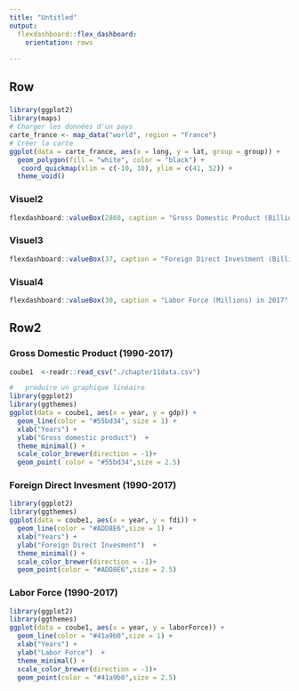```yaml
---
title: "Untitled"
output: 
  flexdashboard::flex_dashboard:
    orientation: rows
    
---
```


Row
-----------------------------------------------------------------------
### 

```r
library(ggplot2)
library(maps)
# Charger les données d'un pays
carte_france <- map_data("world", region = "France")
# Créer la carte
ggplot(data = carte_france, aes(x = long, y = lat, group = group)) + 
  geom_polygon(fill = "white", color = "black") +
   coord_quickmap(xlim = c(-10, 10), ylim = c(41, 52)) + 
  theme_void()
```


### Visuel2
```r
flexdashboard::valueBox(2860, caption = "Gross Domestic Product (Billions USD) in 2017", icon="fas fa-euro", color = "#55bd34")

```


### Visuel3
```r
flexdashboard::valueBox(37, caption = "Foreign Direct Investment (Billions USD) in 2017", icon="fas fa-arrow-circle-up", color = "#ADD8E6")
```



### Visual4

```r
flexdashboard::valueBox(30, caption = "Labor Force (Millions) in 2017", icon="fas fa-user-tie", color = "#41a9b0")
```

Row2
-----------------------------------------------------------------------
### Gross Domestic Product (1990-2017)
```r
coube1  <-readr::read_csv("./chapter11data.csv")

```

```r
#   produire un graphique linéaire
library(ggplot2)
library(ggthemes)
ggplot(data = coube1, aes(x = year, y = gdp)) +
  geom_line(color = "#55bd34", size = 1) +
  xlab("Years") +
  ylab("Gross domestic product")  +
  theme_minimal() +
  scale_color_brewer(direction = -1)+
  geom_point( color = "#55bd34",size = 2.5)

```


### Foreign Direct Invesment (1990-2017)
```r
library(ggplot2)
library(ggthemes)
ggplot(data = coube1, aes(x = year, y = fdi)) +
  geom_line(color = "#ADD8E6",size = 1) +
  xlab("Years") +
  ylab("Foreign Direct Invesment")  +
  theme_minimal() +
  scale_color_brewer(direction = -1)+
  geom_point(color = "#ADD8E6",size = 2.5)

```

### Labor Force (1990-2017)
```r
library(ggplot2)
library(ggthemes)
ggplot(data = coube1, aes(x = year, y = laborForce)) +
  geom_line(color = "#41a9b0",size = 1) +
  xlab("Years") +
  ylab("Labor Force")  +
  theme_minimal() +
  scale_color_brewer(direction = -1)+
  geom_point(color = "#41a9b0",size = 2.5)

```

